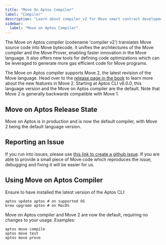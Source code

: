 ```yaml
---
title: "Move On Aptos Compiler"
label: "Compiler"
description: "Learn about compiler_v2 for Move smart contract development on Aptos blockchain."
sidebar:
  label: "Move on Aptos Compiler"
---
```


The Move on Aptos compiler (codename 'compiler v2') translates Move source code into Move bytecode. It unifies the architectures of the Move compiler and the Move Prover, enabling faster innovation in the Move language. It also offers new tools for defining code optimizations which can be leveraged to generate more gas efficient code for Move programs.

The Move on Aptos compiler supports Move 2, the latest revision of the Move language. Head over to the [release page in the book](/build/smart-contracts/book/move-2) to learn more about the new features in Move 2. Starting at Aptos CLI v6.0.0, this language version and the Move on Aptos compiler are the default. Note that Move 2 is generally backwards compatible with Move 1.

## Move on Aptos Release State

Move on Aptos is in production and is now the default compiler, with Move 2 being the default language version.

## Reporting an Issue

If you run into issues, please use [this link to create a github issue][bug]. If you are able to provide a small piece of Move code which reproduces the issue, debugging and fixing it will be easier for us.

[bug]: https://github.com/aptos-labs/aptos-core/issues/new?title=[compiler-v2]%20%3CPLEASE%20NAME%20IT%3E&body=%3CPLEASE%20DESCRIBE%20IT%3E&labels=compiler-v2&projects=aptos-labs/16

## Using Move on Aptos Compiler

Ensure to have installed the latest version of the Aptos CLI:

```shellscript filename="Terminal"
aptos update aptos # on supported OS
brew upgrade aptos # on MacOS
```

Move on Aptos compiler and Move 2 are now the default, requiring no changes to your usage. Examples:

```shellscript filename="Terminal"
aptos move compile
aptos move test
aptos move prove
```
